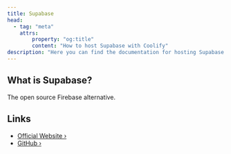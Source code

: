 ```yaml
---
title: Supabase
head:
  - tag: "meta"
    attrs:
        property: "og:title"
        content: "How to host Supabase with Coolify"
description: "Here you can find the documentation for hosting Supabase with Coolify."
---
```



<Badge text="One-click setup." variant="note" size="large" />

## What is Supabase?

The open source Firebase alternative.

## Links

- [Official Website ›](https://supabase.io)
- [GitHub ›](https://github.com/supabase/supabase)
